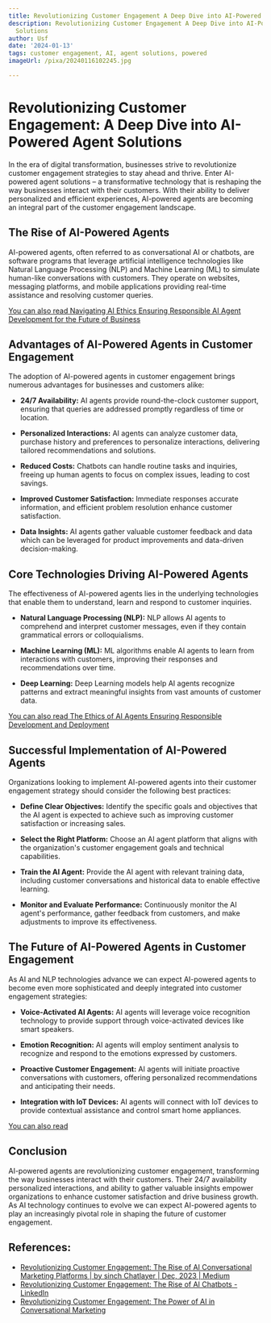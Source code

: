 ```yaml
---
title: Revolutionizing Customer Engagement A Deep Dive into AI-Powered Agent Solutions
description: Revolutionizing Customer Engagement A Deep Dive into AI-Powered Agent
  Solutions
author: Usf
date: '2024-01-13'
tags: customer engagement, AI, agent solutions, powered
imageUrl: /pixa/20240116102245.jpg

---
```

# Revolutionizing Customer Engagement: A Deep Dive into AI-Powered Agent  Solutions

In the era of digital transformation, businesses  strive  to revolutionize customer engagement strategies to  stay ahead  and thrive. Enter AI-powered agent solutions –  a transformative technology that is reshaping the way businesses interact with  their customers. With their ability to deliver personalized and efficient experiences, AI-powered agents are becoming an integral part of the  customer engagement landscape.

## The Rise of AI-Powered  Agents

AI-powered agents, often  referred to as conversational AI or chatbots, are software programs that leverage artificial intelligence technologies like Natural  Language Processing  (NLP) and Machine Learning (ML) to simulate human-like conversations with customers. They operate on websites,  messaging platforms, and  mobile applications providing real-time assistance and resolving customer queries.

[You can also read Navigating AI Ethics Ensuring Responsible AI Agent  Development for the Future of  Business](Navigating%20AI%20Ethics%20Ensuring%20Responsible%20AI%20Agent%20Development%20for%20the%20Future%20of%20Business)


##  Advantages of AI-Powered Agents in Customer Engagement

The adoption of AI-powered agents in customer engagement brings numerous advantages for businesses and customers alike:

* **24/7  Availability:** AI agents provide round-the-clock customer support, ensuring that queries are addressed promptly regardless of time or  location.

* **Personalized Interactions:** AI agents can analyze customer  data, purchase history and preferences  to personalize interactions, delivering tailored recommendations and solutions.

* **Reduced  Costs:** Chatbots can handle routine tasks and inquiries, freeing up  human agents to focus on complex issues, leading to cost savings.

* **Improved  Customer Satisfaction:** Immediate responses accurate information, and efficient problem resolution enhance  customer satisfaction.

* **Data Insights:** AI agents gather valuable  customer feedback and  data which can  be leveraged for product improvements and  data-driven  decision-making.

## Core Technologies Driving AI-Powered Agents

The effectiveness of AI-powered agents lies in the underlying technologies that  enable them to understand, learn and respond to customer  inquiries.

* **Natural Language Processing (NLP):** NLP allows AI agents to comprehend and interpret customer messages, even if they contain grammatical errors  or  colloquialisms.

* **Machine Learning (ML):** ML algorithms enable AI agents to learn from interactions with customers, improving their responses and recommendations over time.

* **Deep Learning:** Deep Learning models help AI  agents recognize patterns and extract meaningful insights  from vast amounts of customer data.

[You can also  read The Ethics of AI Agents Ensuring Responsible Development and Deployment](The%20Ethics%20of%20AI%20Agents%20Ensuring%20Responsible%20Development%20and%20Deployment)


##  Successful  Implementation of AI-Powered Agents

Organizations looking to implement AI-powered agents into their customer engagement strategy should consider the following  best practices:

* **Define Clear Objectives:** Identify the specific goals and objectives that the AI agent is  expected to  achieve such as  improving customer satisfaction or increasing sales.

*  **Select the Right Platform:** Choose an AI agent platform that aligns with the organization's customer engagement goals and technical capabilities.

* **Train the AI Agent:** Provide the AI agent with relevant training data, including  customer conversations  and historical data to enable effective learning.

* **Monitor  and Evaluate Performance:** Continuously monitor the AI agent's  performance, gather feedback from customers, and make adjustments to improve its effectiveness.

##  The Future of AI-Powered Agents in Customer Engagement

As AI and NLP technologies advance we can expect AI-powered agents to become  even more sophisticated and deeply integrated into customer engagement strategies:

* **Voice-Activated AI Agents:** AI agents will leverage voice recognition technology to provide support through voice-activated devices like smart speakers.

* **Emotion Recognition:** AI agents will employ sentiment analysis  to recognize  and respond to the emotions expressed by customers.

*  **Proactive Customer Engagement:** AI agents will  initiate proactive conversations with  customers,  offering personalized  recommendations and anticipating their needs.

* **Integration with IoT Devices:** AI agents will connect  with IoT devices to provide contextual assistance and control smart home appliances.

[You can also read ]()


## Conclusion

AI-powered agents are revolutionizing customer engagement, transforming the way businesses interact with their customers. Their 24/7 availability personalized interactions, and ability to gather valuable  insights empower organizations to enhance customer satisfaction and drive business growth.  As AI technology continues to evolve  we  can expect AI-powered agents to play  an increasingly pivotal role in shaping the future of customer engagement.

## References:
- [Revolutionizing Customer Engagement: The Rise of AI Conversational Marketing Platforms | by sinch Chatlayer | Dec, 2023 | Medium](https://medium.com/@chatlayer.web/revolutionizing-customer-engagement-the-rise-of-ai-conversational-marketing-platforms-ac024e36ba5d)
- [Revolutionizing Customer Engagement: The Rise of AI Chatbots - LinkedIn](https://www.linkedin.com/pulse/revolutionizing-customer-engagement-rise-ai-chatbots-akash-0c9tc?trk=public_post_main-feed-card_feed-article-content)
- [Revolutionizing Customer Engagement: The Power of AI in Conversational Marketing](https://www.linkedin.com/pulse/revolutionizing-customer-engagement-power-ai-marketing-stephen-marino-c288e)
